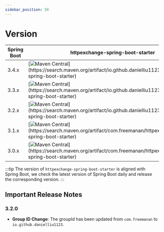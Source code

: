 ```yaml
---
sidebar_position: 50
---
```


# Version

| Spring Boot | httpexchange-spring-boot-starter                                                                                                                                                                                                   |
|-------------|------------------------------------------------------------------------------------------------------------------------------------------------------------------------------------------------------------------------------------|
| 3.4.x       | [![Maven Central](https://img.shields.io/maven-central/v/io.github.danielliu1123/httpexchange-spring-boot-starter?versionPrefix=3.4.)](https://search.maven.org/artifact/io.github.danielliu1123/httpexchange-spring-boot-starter) |
| 3.3.x       | [![Maven Central](https://img.shields.io/maven-central/v/io.github.danielliu1123/httpexchange-spring-boot-starter?versionPrefix=3.3.)](https://search.maven.org/artifact/io.github.danielliu1123/httpexchange-spring-boot-starter) |
| 3.2.x       | [![Maven Central](https://img.shields.io/maven-central/v/io.github.danielliu1123/httpexchange-spring-boot-starter?versionPrefix=3.2.)](https://search.maven.org/artifact/io.github.danielliu1123/httpexchange-spring-boot-starter) |                                                                                                                                                                                                                             |
| 3.1.x       | [![Maven Central](https://img.shields.io/maven-central/v/com.freemanan/httpexchange-spring-boot-starter?versionPrefix=3.1.)](https://search.maven.org/artifact/com.freemanan/httpexchange-spring-boot-starter)                     |                                                                                                                                                                                                                             |
| 3.0.x       | [![Maven Central](https://img.shields.io/maven-central/v/com.freemanan/httpexchange-spring-boot-starter?versionPrefix=3.0.)](https://search.maven.org/artifact/com.freemanan/httpexchange-spring-boot-starter)                     |                                                                                                                                                                                                                             |

:::tip
The version of `httpexchange-spring-boot-starter` is aligned with Spring Boot,
we check the latest version of Spring Boot daily and release the corresponding version.
:::

## Important Release Notes

### 3.2.0

- **Group ID Change**: The groupId has been updated from `com.freemanan` to `io.github.danielliu1123`.
